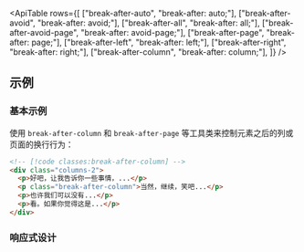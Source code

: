 

<ApiTable
  rows={[
    ["break-after-auto", "break-after: auto;"],
    ["break-after-avoid", "break-after: avoid;"],
    ["break-after-all", "break-after: all;"],
    ["break-after-avoid-page", "break-after: avoid-page;"],
    ["break-after-page", "break-after: page;"],
    ["break-after-left", "break-after: left;"],
    ["break-after-right", "break-after: right;"],
    ["break-after-column", "break-after: column;"],
  ]}
/>

## 示例

### 基本示例

使用 `break-after-column` 和 `break-after-page` 等工具类来控制元素之后的列或页面的换行行为：

```html
<!-- [!code classes:break-after-column] -->
<div class="columns-2">
  <p>好吧，让我告诉你一些事情，...</p>
  <p class="break-after-column">当然，继续，笑吧...</p>
  <p>也许我们可以没有...</p>
  <p>看。如果你觉得这是...</p>
</div>
```

### 响应式设计

<ResponsiveDesign property="break-after" defaultClass="break-after-column" featuredClass="break-after-auto" />
